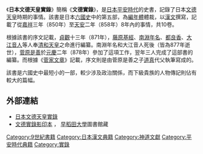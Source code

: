{{japanese|japanese=日本文徳天皇実録|kana=にほんもんとくてんのうじつろく|romaji=Nihon Montoku Tennō Jitsuroku}}
《'''日本文德天皇實錄'''》簡稱《'''文德實錄'''》，是[[日本|日本]][[平安時代|平安時代]]的史書，記錄了日本[[文德天皇|文德天皇]]時期的事情。該書是日本[[六國史|六國史]]中的第五部，為[[編年體|編年體]]體裁，以[[漢文|漢文]]撰寫，記載了從[[嘉祥_(仁明天皇)|嘉祥]]三年（850年）至[[天安_(文德天皇)|天安]]二年（858年）8年內的事情，共10卷。

根據該書的序文記載，[[貞觀_(日本)|貞觀]]十三年（871年），[[藤原基經|藤原基經]]、[[南淵年名|南淵年名]]、[[都良香|都良香]]、[[大江音人|大江音人]]等人奉[[清和天皇|清和天皇]]之命進行編纂。南淵年名和大江音人死後（皆為877年逝世），[[菅原是善|菅原是善]]於[[元慶|元慶]]二年（878年）參加了這項工作，翌年三人完成了這部書的編纂。而根據《[[菅家文章|菅家文章]]》記載，序文則是由菅原是善之子[[菅原道真|道真]]代父執筆寫成的。

該書是六國史中最短小的一部，較少涉及政治關係，而下級貴族的人物傳記則佔有較大的篇幅。

== 外部連結 ==
{{Wikisource}}
* [http://miko.org/~uraki/kuon/furu/text/montoku/montoku.htm 日本文德天皇實錄] {{Wayback|url=http://miko.org/~uraki/kuon/furu/text/montoku/montoku.htm |date=20200812124259 }}
* [http://archive.wul.waseda.ac.jp/kosho/ri05/ri05_02450/ri05_02450_0043/ 文德實錄影印本] {{Wayback|url=http://archive.wul.waseda.ac.jp/kosho/ri05/ri05_02450/ri05_02450_0043/ |date=20120223090609 }}， [[早稻田大學|早稻田大學]]圖書館藏

{{六國史}}
{{Historical-book-stub}}

[[Category:9世紀書籍|Category:9世紀書籍]]
[[Category:日本漢文典籍|Category:日本漢文典籍]]
[[Category:神道文獻|Category:神道文獻]]
[[Category:平安時代典籍|Category:平安時代典籍]]
[[Category:實錄|Category:實錄]]